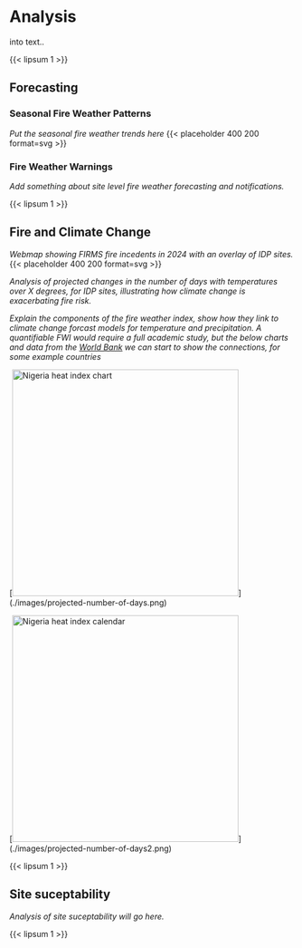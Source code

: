 # Analysis

into text..

{{< lipsum 1 >}}

## Forecasting

### Seasonal Fire Weather Patterns
*Put the seasonal fire weather trends here*
{{< placeholder 400 200 format=svg >}}

### Fire Weather Warnings
*Add something about site level fire weather forecasting and notifications.*

{{< lipsum 1 >}}

## Fire and Climate Change

*Webmap showing FIRMS fire incedents in 2024 with an overlay of IDP sites.*
{{< placeholder 400 200 format=svg >}}

*Analysis of projected changes in the number of days with temperatures over X degrees, for IDP sites, illustrating how climate change is exacerbating fire risk.*

*Explain the components of the fire weather index, show how they link to climate change forcast models for temperature and precipitation. A quantifiable FWI would require a full academic study, but the below charts and data from the [World Bank](https://climateknowledgeportal.worldbank.org/country/nigeria/climate-data-projections) we can start to show the connections, for some example countries* 

[![Nigeria heat index chart](./images/projected-number-of-days.png){width=400}]\(./images/projected-number-of-days.png)

[![Nigeria heat index calendar](./images/projected-number-of-days-2.png){width=400}\](./images/projected-number-of-days2.png)


{{< lipsum 1 >}}

## Site suceptability

*Analysis of site suceptability will go here.*

{{< lipsum 1 >}}